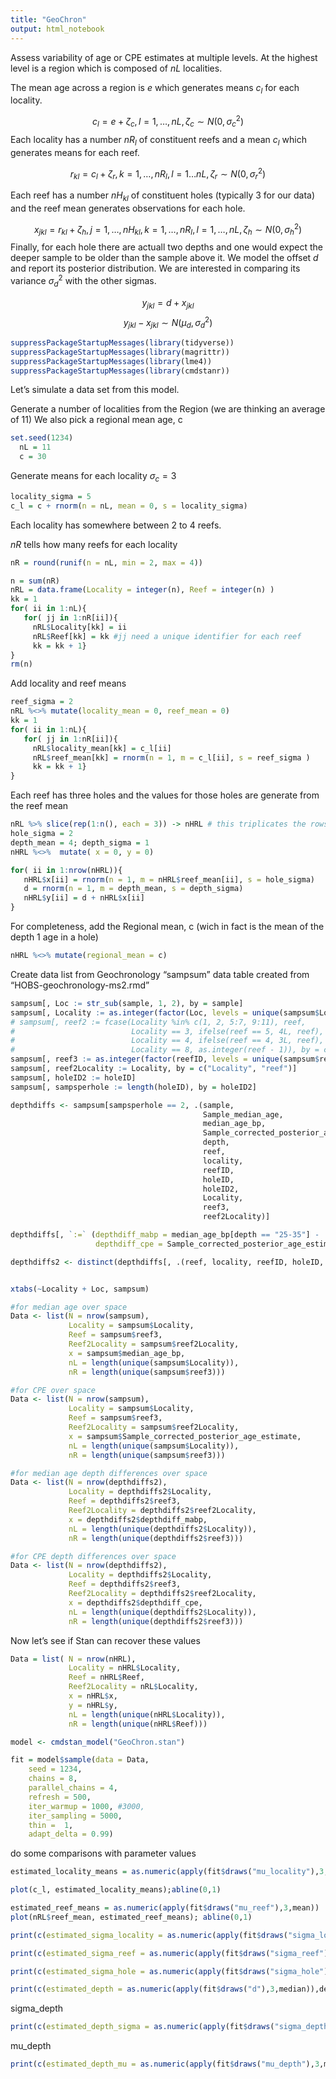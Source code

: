 ```yaml
---
title: "GeoChron"
output: html_notebook
---
```

Assess variability of age or CPE estimates at multiple levels.
At the highest level is a region which is composed of $nL$ localities.

The mean age across a region is $e$ which generates means $c_l$ for each locality.

$$ c_l = e + \zeta_c, l = 1,\ldots, nL, \zeta_c \sim N(0, \sigma_c^2)$$
Each locality has a number $nR_l$ of constituent reefs and a mean $c_l$ which generates means for each reef.

$$r_{kl} = c_l + \zeta_r, k = 1,\ldots, nR_l, l = 1\ldots nL, \zeta_r \sim N(0,\sigma_r^2)$$


Each reef has a number $nH_{kl}$ of constituent holes (typically 3 for our data) and the reef mean generates observations for each hole.

$$ x_{jkl} = r_{kl} + \zeta_h, j = 1,\ldots, nH_{kl}, k = 1,\ldots, nR_l, l = 1,\ldots, nL, \zeta_h \sim N(0,\sigma_h^2)$$
Finally, for each hole there are actuall two depths and one would expect the deeper sample to be older than the sample above it. We model the offset $d$ and report its posterior distribution.
We are interested in comparing its variance $\sigma_d^2$ with the other sigmas. 

$$ y_{jkl} = d + x_{jkl} $$
$$ y_{jkl}-x_{jkl} \sim N(\mu_d, \sigma_d^2)  $$

```r
suppressPackageStartupMessages(library(tidyverse))
suppressPackageStartupMessages(library(magrittr))
suppressPackageStartupMessages(library(lme4))
suppressPackageStartupMessages(library(cmdstanr))
```
 
 Let's simulate a data set from this model.
 
 Generate a number of localities from the Region (we are thinking an average of 11)
 We also pick a regional mean age, c
 
```r
set.seed(1234)
  nL = 11
  c = 30
```

Generate means for each locality
$\sigma_c = 3$
```r
locality_sigma = 5
c_l = c + rnorm(n = nL, mean = 0, s = locality_sigma)
```

Each locality has somewhere between 2 to 4 reefs.

$nR$ tells how many reefs for each locality

```r
nR = round(runif(n = nL, min = 2, max = 4))

```

```r
n = sum(nR)
nRL = data.frame(Locality = integer(n), Reef = integer(n) )
kk = 1
for( ii in 1:nL){
   for( jj in 1:nR[ii]){
     nRL$Locality[kk] = ii
     nRL$Reef[kk] = kk #jj need a unique identifier for each reef
     kk = kk + 1}
}
rm(n)
```
Add locality and reef means
```r
reef_sigma = 2
nRL %<>% mutate(locality_mean = 0, reef_mean = 0)
kk = 1
for( ii in 1:nL){
   for( jj in 1:nR[ii]){
     nRL$locality_mean[kk] = c_l[ii]
     nRL$reef_mean[kk] = rnorm(n = 1, m = c_l[ii], s = reef_sigma )
     kk = kk + 1}
}
```

Each reef has three holes and the values for those holes are generate from the reef mean

```r
nRL %>% slice(rep(1:n(), each = 3)) -> nHRL # this triplicates the rows
hole_sigma = 2
depth_mean = 4; depth_sigma = 1
nHRL %<>%  mutate( x = 0, y = 0)

for( ii in 1:nrow(nHRL)){
   nHRL$x[ii] = rnorm(n = 1, m = nHRL$reef_mean[ii], s = hole_sigma)
   d = rnorm(n = 1, m = depth_mean, s = depth_sigma)
   nHRL$y[ii] = d + nHRL$x[ii] 
}

```

For completeness, add the Regional mean, c (wich in fact is the mean of the depth 1 age in a hole)

```r
nHRL %<>% mutate(regional_mean = c)
```


Create data list from Geochronology "sampsum" data table created from "HOBS-geochronology-ms2.rmd"

```r
sampsum[, Loc := str_sub(sample, 1, 2), by = sample]
sampsum[, Locality := as.integer(factor(Loc, levels = unique(sampsum$Loc)))]
# sampsum[, reef2 := fcase(Locality %in% c(1, 2, 5:7, 9:11), reef,
#                          Locality == 3, ifelse(reef == 5, 4L, reef),
#                          Locality == 4, ifelse(reef == 4, 3L, reef),
#                          Locality == 8, as.integer(reef - 1)), by = c("Locality", "reef")]
sampsum[, reef3 := as.integer(factor(reefID, levels = unique(sampsum$reefID)))]
sampsum[, reef2Locality := Locality, by = c("Locality", "reef")]
sampsum[, holeID2 := holeID]
sampsum[, sampsperhole := length(holeID), by = holeID2]

depthdiffs <- sampsum[sampsperhole == 2, .(sample, 
                                           Sample_median_age,
                                           median_age_bp,
                                           Sample_corrected_posterior_age_estimate, 
                                           depth, 
                                           reef, 
                                           locality, 
                                           reefID, 
                                           holeID,
                                           holeID2,
                                           Locality,
                                           reef3,
                                           reef2Locality)]

depthdiffs[, `:=` (depthdiff_mabp = median_age_bp[depth == "25-35"] -  median_age_bp[depth == "15-25"], 
                   depthdiff_cpe = Sample_corrected_posterior_age_estimate[depth == "25-35"] - Sample_corrected_posterior_age_estimate[depth == "15-25"]), by = holeID2]

depthdiffs2 <- distinct(depthdiffs[, .(reef, locality, reefID, holeID, Locality, reef3, reef2Locality, depthdiff_mabp, depthdiff_cpe)])


xtabs(~Locality + Loc, sampsum)

#for median age over space
Data <- list(N = nrow(sampsum),
             Locality = sampsum$Locality,
             Reef = sampsum$reef3,
             Reef2Locality = sampsum$reef2Locality,
             x = sampsum$median_age_bp,
             nL = length(unique(sampsum$Locality)),
             nR = length(unique(sampsum$reef3)))

#for CPE over space
Data <- list(N = nrow(sampsum),
             Locality = sampsum$Locality,
             Reef = sampsum$reef3,
             Reef2Locality = sampsum$reef2Locality,
             x = sampsum$Sample_corrected_posterior_age_estimate,
             nL = length(unique(sampsum$Locality)),
             nR = length(unique(sampsum$reef3)))

#for median age depth differences over space
Data <- list(N = nrow(depthdiffs2),
             Locality = depthdiffs2$Locality,
             Reef = depthdiffs2$reef3,
             Reef2Locality = depthdiffs2$reef2Locality,
             x = depthdiffs2$depthdiff_mabp,
             nL = length(unique(depthdiffs2$Locality)),
             nR = length(unique(depthdiffs2$reef3)))

#for CPE depth differences over space
Data <- list(N = nrow(depthdiffs2),
             Locality = depthdiffs2$Locality,
             Reef = depthdiffs2$reef3,
             Reef2Locality = depthdiffs2$reef2Locality,
             x = depthdiffs2$depthdiff_cpe,
             nL = length(unique(depthdiffs2$Locality)),
             nR = length(unique(depthdiffs2$reef3)))

```



Now let's see if Stan can recover these values

```r

Data = list( N = nrow(nHRL),
             Locality = nHRL$Locality,
             Reef = nHRL$Reef,
             Reef2Locality = nRL$Locality, 
             x = nHRL$x,
             y = nHRL$y,
             nL = length(unique(nHRL$Locality)),
             nR = length(unique(nHRL$Reef)))

model <- cmdstan_model("GeoChron.stan")

```

```r

fit = model$sample(data = Data,
    seed = 1234,
    chains = 8,
    parallel_chains = 4,
    refresh = 500,
    iter_warmup = 1000, #3000,
    iter_sampling = 5000,
    thin =  1,
    adapt_delta = 0.99)
```

do some comparisons with parameter values
```r
estimated_locality_means = as.numeric(apply(fit$draws("mu_locality"),3,mean))

plot(c_l, estimated_locality_means);abline(0,1)
```
```r
estimated_reef_means = as.numeric(apply(fit$draws("mu_reef"),3,mean))
plot(nRL$reef_mean, estimated_reef_means); abline(0,1)
```
```r
print(c(estimated_sigma_locality = as.numeric(apply(fit$draws("sigma_locality"),3,median)),locality_sigma))
```

```r
print(c(estimated_sigma_reef = as.numeric(apply(fit$draws("sigma_reef"),3,median)),reef_sigma))
```
```r
print(c(estimated_sigma_hole = as.numeric(apply(fit$draws("sigma_hole"),3,median)),hole_sigma))
```

```r
print(c(estimated_depth = as.numeric(apply(fit$draws("d"),3,median)),depth_mean))
```
sigma_depth
```r
print(c(estimated_depth_sigma = as.numeric(apply(fit$draws("sigma_depth"),3,median)), depth_sigma))
```
mu_depth
```r
print(c(estimated_depth_mu = as.numeric(apply(fit$draws("mu_depth"),3,median)), depth_mean))
```

 
 
 

